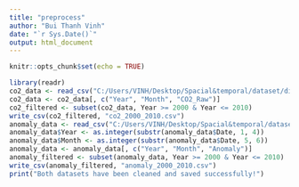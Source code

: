 ```yaml
---
title: "preprocess"
author: "Bui Thanh Vinh"
date: "`r Sys.Date()`"
output: html_document
---
```


```r
knitr::opts_chunk$set(echo = TRUE)
```

```r
library(readr)
co2_data <- read_csv("C:/Users/VINH/Desktop/Spacial&temporal/dataset/dirty/co2_mm_gl.csv", skip = 51, col_names = c("Year", "Month", "CO2_Adjusted", "Uncertainty_Adj", "CO2_Raw", "Uncertainty_Raw"))
co2_data <- co2_data[, c("Year", "Month", "CO2_Raw")]
co2_filtered <- subset(co2_data, Year >= 2000 & Year <= 2010)
write_csv(co2_filtered, "co2_2000_2010.csv")
anomaly_data <- read_csv("C:/Users/VINH/Desktop/Spacial&temporal/dataset/dirty/data.csv", skip = 5, col_names = c("Date", "Anomaly"))
anomaly_data$Year <- as.integer(substr(anomaly_data$Date, 1, 4))
anomaly_data$Month <- as.integer(substr(anomaly_data$Date, 5, 6))
anomaly_data <- anomaly_data[, c("Year", "Month", "Anomaly")]
anomaly_filtered <- subset(anomaly_data, Year >= 2000 & Year <= 2010)
write_csv(anomaly_filtered, "anomaly_2000_2010.csv")
print("Both datasets have been cleaned and saved successfully!")
```

